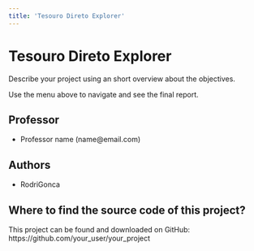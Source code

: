 ```yaml
---
title: 'Tesouro Direto Explorer'
---
```


# Tesouro Direto Explorer

Describe your project using an short overview about the objectives.

Use the menu above to navigate and see the final report.

## Professor
- Professor name (name@email.com)

## Authors

- RodriGonca

## Where to find the source code of this project?
This project can be found and downloaded on GitHub: https://github.com/your_user/your_project
